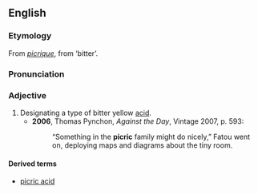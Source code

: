 ==English==
===Etymology===
From {{F.}} ''[[picrique]]'', from {{AGr.}} '''{{polytonic|[[πικρός]]}}''' ‘bitter’.

===Pronunciation===
{{IPA|/ˈpɪkɹɪk/}}

===Adjective===
{{en-adj}}

# Designating a type of bitter yellow [[acid]].
#*'''2006''', Thomas Pynchon, ''Against the Day'', Vintage 2007, p. 593:
#*:“Something in the '''picric''' family might do nicely,” Fatou went on, deploying maps and diagrams about the tiny room.

====Derived terms====
*[[picric acid]]